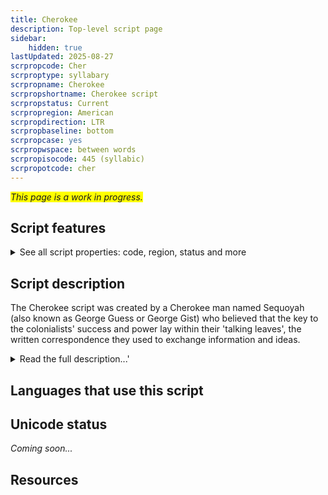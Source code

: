 ```yaml
---
title: Cherokee
description: Top-level script page
sidebar:
    hidden: true
lastUpdated: 2025-08-27
scrpropcode: Cher
scrproptype: syllabary
scrpropname: Cherokee
scrpropshortname: Cherokee script
scrpropstatus: Current
scrpropregion: American
scrpropdirection: LTR
scrpropbaseline: bottom
scrpropcase: yes
scrpropwspace: between words
scrpropisocode: 445 (syllabic)
scrpropotcode: cher
---
```


<span style='background-color:yellow'>_This page is a work in progress._</span>


## Script features

<details>
<summary> See all script properties: code, region, status and more</summary>
<ScriptInfo />
</details>

## Script description

The Cherokee script was created by a Cherokee man named Sequoyah (also known as George Guess or George Gist) who believed that the key to the colonialists' success and power lay within their 'talking leaves', the written correspondence they used to exchange information and ideas.

<details>
<summary>Read the full description...'</summary>Although Sequoyah was illiterate, he noted the shapes of the letters in an English Bible and based the shapes of the Cherokee letters on them. For this reason, many of the letters resemble Latin letters and numbers, although there is no relationship between their sounds in English and in Cherokee. Sequoyah spent 12 years devising the Cherokee syllabary, and presented it formally in 1821. It achieved almost instant popularity and by 1824 most Cherokee were literate in the script.

In 1828 Sequoyah collaborated with Rev. Samuel A. Worcester to modify the script to facilitate the creation of a printing press. The letters they created together are somewhat different from Sequoyah's original set, and are the letters in use today.

The script is written from left to right. There are 85 letters in the syllabary. Apart from one letter representing [s], each symbol represents one syllable consisting of a vowel only, or of a consonant / consonant cluster followed by a (long or short) vowel, or of a consonant followed by a vowel and a final [h] or [ʔ]. The syllabary is normally ordered in a chart with the first six symbols representing vowels, followed by consonant + vowel combinations loosely based on the order of the English alphabet. Sequoyah arranged the letters in a different order, which is no longer widely used. Letters cannot be combined to form ligatures; consonant clusters which cannot be written with a single letter are written using a combination of syllables, in which the vowels are considered to be 'dummy vowels' and are not pronounced. Words are separated by spaces or by a dot just above the [baseline](/reference/glossary#baseline), and Latin punctuation is used with the exception of the full stop. There is a script-specific symbol to indicate the end of sentences. Case is not used in the script; although certain letters are sometimes written larger than others this is for typographic effect rather than casing.

There are four tones in spoken Cherokee, and a single syllable can slide from one tone to another. The tone of a word does not necessarily affect its meaning, so there is no method for marking tone in writing. In cases where the tone does affect the meaning of a word, it is determined from context which meaning is intended.

Sequoyah also invented a system of writing numerals. However, as Latin numerals were already widely used by the Cherokee community these were never popular and have since dropped entirely from use.

From the 1870s until the early 20th century, the US government implemented formal assimilation policies with the intention of 'civilizing' Native Americans. Native American children were forcibly removed from their families and sent to mandatory boarding schools where they were not allowed to speak their language, practice traditional ways or visit their homes, sometimes for three or four years at a time. As a result, a generation of Cherokee people grew up unable to speak the Cherokee language, and it is now estimated to be spoken by fewer than 10% of Cherokee people. Among those who do speak the language, the script is widely used for writing letters, recipes, folktales, diaries, and for personal record-keeping. It is also used in some legal, governmental and religious documents and, in some areas, public signage. Efforts are being made to revive both the language and the script; to that end it is used in a limited capacity in education. Knowledge of the script is considered a prerequisite for full Cherokee citizenship. Two widely used publications in the script are a Cherokee New Testament and a hymnal. Although the orthography has never officially been standardized, many regard the spellings in these books as a standard for formal language.
</details>

## Languages that use this script

<WsList script='Cher' wsMax='5' />

## Unicode status

_Coming soon..._

## Resources

<ScriptResources detailSummary='seemore' />

